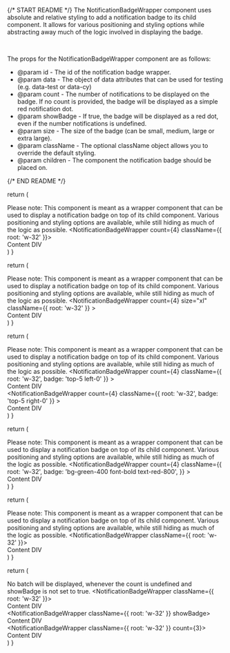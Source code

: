 
{/* START README */}
The NotificationBadgeWrapper component uses absolute and relative styling to add a notification badge to its child component. It allows for various positioning and styling options while abstracting away much of the logic involved in displaying the badge.

<br />

The props for the NotificationBadgeWrapper component are as follows:

- @param id - The id of the notification badge wrapper.
- @param data - The object of data attributes that can be used for testing (e.g. data-test or data-cy)
- @param count - The number of notifications to be displayed on the badge. If no count is provided, the badge will be displayed as a simple red notification dot.
- @param showBadge - If true, the badge will be displayed as a red dot, even if the number notifications is undefined.
- @param size - The size of the badge (can be small, medium, large or extra large).
- @param className - The optional className object allows you to override the default styling.
- @param children - The component the notification badge should be placed on.

{/* END README */}

  return (
    <div>
      Please note: This component is meant as a wrapper component that can be
      used to display a notification badge on top of its child component.
      Various positioning and styling options are available, while still hiding
      as much of the logic as possible.
      <NotificationBadgeWrapper count={4} className={{ root: 'w-32' }}>
        <div className="border-uzh-grey-80 flex h-10 w-32 flex-col justify-center rounded-md border border-solid">
          Content DIV
        </div>
      </NotificationBadgeWrapper>
    </div>
  )
}

  return (
    <div>
      Please note: This component is meant as a wrapper component that can be
      used to display a notification badge on top of its child component.
      Various positioning and styling options are available, while still hiding
      as much of the logic as possible.
      <NotificationBadgeWrapper
        count={4}
        size="xl"
        className={{ root: 'w-32' }}
      >
        <div className="border-uzh-grey-80 flex h-20 w-32 flex-col justify-center rounded-md border border-solid">
          Content DIV
        </div>
      </NotificationBadgeWrapper>
    </div>
  )
}

  return (
    <div>
      Please note: This component is meant as a wrapper component that can be
      used to display a notification badge on top of its child component.
      Various positioning and styling options are available, while still hiding
      as much of the logic as possible.
      <NotificationBadgeWrapper
        count={4}
        className={{ root: 'w-32', badge: 'top-5 left-0' }}
      >
        <div className="border-uzh-grey-80 flex h-10 w-32 flex-col justify-center rounded-md border border-solid pl-6">
          Content DIV
        </div>
      </NotificationBadgeWrapper>
      <NotificationBadgeWrapper
        count={4}
        className={{ root: 'w-32', badge: 'top-5 right-0' }}
      >
        <div className="border-uzh-grey-80 flex h-10 w-32 flex-col justify-center rounded-md border border-solid">
          Content DIV
        </div>
      </NotificationBadgeWrapper>
    </div>
  )
}

  return (
    <div>
      Please note: This component is meant as a wrapper component that can be
      used to display a notification badge on top of its child component.
      Various positioning and styling options are available, while still hiding
      as much of the logic as possible.
      <NotificationBadgeWrapper
        count={4}
        className={{
          root: 'w-32',
          badge: 'bg-green-400 font-bold text-red-800',
        }}
      >
        <div className="border-uzh-grey-80 flex h-10 w-32 flex-col justify-center rounded-md border border-solid">
          Content DIV
        </div>
      </NotificationBadgeWrapper>
    </div>
  )
}

  return (
    <div>
      Please note: This component is meant as a wrapper component that can be
      used to display a notification badge on top of its child component.
      Various positioning and styling options are available, while still hiding
      as much of the logic as possible.
      <NotificationBadgeWrapper className={{ root: 'w-32' }}>
        <div className="border-uzh-grey-80 flex h-10 w-28 flex-col justify-center rounded-md border border-solid">
          Content DIV
        </div>
      </NotificationBadgeWrapper>
    </div>
  )
}

  return (
    <div>
      No batch will be displayed, whenever the count is undefined and showBadge
      is not set to true.
      <NotificationBadgeWrapper className={{ root: 'w-32' }}>
        <div className="border-uzh-grey-80 flex h-10 w-28 flex-col justify-center rounded-md border border-solid">
          Content DIV
        </div>
      </NotificationBadgeWrapper>
      <NotificationBadgeWrapper className={{ root: 'w-32' }} showBadge>
        <div className="border-uzh-grey-80 flex h-10 w-28 flex-col justify-center rounded-md border border-solid">
          Content DIV
        </div>
      </NotificationBadgeWrapper>
      <NotificationBadgeWrapper className={{ root: 'w-32' }} count={3}>
        <div className="border-uzh-grey-80 flex h-10 w-28 flex-col justify-center rounded-md border border-solid">
          Content DIV
        </div>
      </NotificationBadgeWrapper>
    </div>
  )
}
